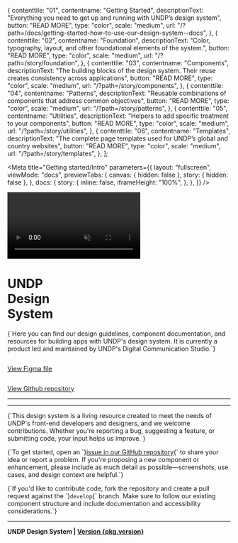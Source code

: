 
  {
    contenttile: "01",
    contentname: "Getting Started",
    descriptionText:
      "Everything you need to get up and running with UNDP’s design system",
    button: "READ MORE",
    type: "color",
    scale: "medium",
    url: "/?path=/docs/getting-started-how-to-use-our-design-system--docs",
  },
  {
    contenttile: "02",
    contentname: "Foundation",
    descriptionText:
      "Color, typography, layout, and other foundational elements of the system.",
    button: "READ MORE",
    type: "color",
    scale: "medium",
    url: "/?path=/story/foundation",
  },
  {
    contenttile: "03",
    contentname: "Components",
    descriptionText:
      "The building blocks of the design system. Their reuse creates consistency across applications",
    button: "READ MORE",
    type: "color",
    scale: "medium",
    url: "/?path=/story/components",
  },
  {
    contenttile: "04",
    contentname: "Patterns",
    descriptionText:
      "Reusable combinations of components that address common objectives",
    button: "READ MORE",
    type: "color",
    scale: "medium",
    url: "/?path=/story/patterns",
  },
  {
    contenttile: "05",
    contentname: "Utilities",
    descriptionText: "Helpers to add specific treatment to your components",
    button: "READ MORE",
    type: "color",
    scale: "medium",
    url: "/?path=/story/utilities",
  },
  {
    contenttile: "06",
    contentname: "Templates",
    descriptionText:
      "The complete page templates used for UNDP’s global and country websites",
    button: "READ MORE",
    type: "color",
    scale: "medium",
    url: "/?path=/story/templates",
  },
];

<Meta
  title="Getting started/Intro"
  parameters={{
    layout: "fullscreen",
    viewMode: "docs",
    previewTabs: {
      canvas: { hidden: false },
      story: { hidden: false },
    },
    docs: {
      story: {
        inline: false,
        iframeHeight: "100%",
      },
    },
  }}
/>

<style>
  {`
  .sbdocs-wrapper {
    padding: 20px 8px;
  }
  .sbdocs-content {
    max-width: none;
  }
  .sbdocs div[class*="css-"] {
    margin: inherit;
  }
  `}
</style>

<div name="Intro" className="documentation-page">
  <div className="grid-container full header">
    <div className="grid-x grid-margin-x">
      <div className="cell">
        <div
          style={{
            position: "relative",
            width: "100%",
            height: "0",
            paddingBottom: "56.25%",
          }}
        >
          <video
            loop={true}
            autoPlay="autoplay"
            muted={true}
            playsInline={true}
            style={{ pointerEvents: "none" }}
          >
            <source
              src="https://undp.widen.net/content/piy26v2s1n/mp4/undp-design-system-roll.mp4?quality=hd&u=cvx5ij"
              type="video/mp4"
              media="all"
            />
          </video>
        </div>
      </div>
    </div>
  </div>
  <div className="grid-container">
    <div className="grid-x grid-margin-x intro">
      <div className="medium-6 cell">
        <h1 className="title">
          <div>UNDP</div>
          <div>Design</div>
          <div>System</div>
        </h1>
      </div>
      <div className="medium-6 cell">
        <p className="subtitle">
          {`Here you can find our design guidelines, component documentation, and
          resources for building apps with UNDP's design system. It is currently
          a product led and maintained by UNDP's Digital Communication Studio.`}
        </p>
      </div>
      <div className="medium-6 cell figma">
        <a
          href="https://www.figma.com/community/file/1128400672549109458"
          target="_blank"
        >
          <img src={figmaLogo} alt="" />
          <p>View Figma file</p>
        </a>
      </div>
      <div className="medium-6 cell github">
        <a href="https://github.com/undp/design-system" target="_blank">
          <img src={githubLogo} alt="" />
          <p>View Github repository</p>
        </a>
      </div>
    </div>
    <div className="grid-x grid-margin-x content">
      <div className="cell">
        <hr />
        <Heading type="2" label="What's inside" />
        <div className="featured-content-cards__wrapper">
          <FeaturedContentCard data={data} />
        </div>
        <hr />
        <Heading type="2" label="Contributing" />
        <p>
          {`This design system is a living resource created to meet the needs of UNDP's front-end developers and designers, and we welcome contributions. Whether you're reporting a bug, suggesting a feature, or submitting code, your input helps us improve.`}
        </p>
        <p>
          {`To get started, open an `}<a href="https://github.com/undp/design-system/issues" target="_blank">issue in our GitHub repository</a>{` to share your idea or report a problem. If you're proposing a new component or enhancement, please include as much detail as possible—screenshots, use cases, and design context are helpful.`}
        </p>
        <p>
          {`If you'd like to contribute code, fork the repository and create a pull request against the `}<code>develop</code>{` branch. Make sure to follow our existing component structure and include documentation and accessibility considerations.`}
        </p>
        <hr />
        <p>
          <strong>
            UNDP Design System | <a href="https://github.com/undp/design-system/releases" target="_blank">Version {pkg.version}</a>
          </strong>
        </p>
      </div>
    </div>
  </div>
</div>
